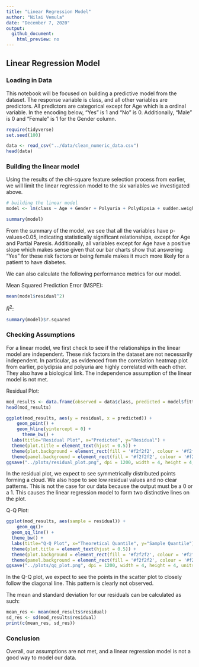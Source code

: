 ```yaml
---
title: "Linear Regression Model"
author: "Nilai Vemula"
date: "December 7, 2020"
output:
  github_document:
    html_preview: no
---
```


## Linear Regression Model

### Loading in Data

This notebook will be focused on building a predictive model from the dataset. The response variable is class, and all other variables are predictors. All predictors are categorical except for Age which is a ordinal variable. In the encoding below, "Yes" is 1 and "No" is 0. Additionally, "Male" is 0 and "Female" is 1 for the Gender column.

```r
require(tidyverse)
set.seed(100)

data <- read_csv("../data/clean_numeric_data.csv")
head(data)
```


### Building the linear model

Using the results of the chi-square feature selection process from earlier, we will limit the linear regression model to the six variables we investigated above.

```r
# building the linear model
model <- lm(class ~ Age + Gender + Polyuria + Polydipsia + sudden.weight.loss + partial.paresis, data=data)

summary(model)
```


From the summary of the model, we see that all the variables have p-values<0.05, indicating statistically significant relationships, except for Age and Partial Paresis. Additionally, all variables except for Age have a positive slope which makes sense given that our bar charts show that answering "Yes" for these risk factors or being female makes it much more likely for a patient to have diabetes.


We can also calculate the following performance metrics for our model.

Mean Squared Prediction Error (MSPE):

```r
mean(model$residual^2)
```


$R^2$:

```r
summary(model)$r.squared 
```

### Checking Assumptions

For a linear model, we first check to see if the relationships in the linear model are independent. These risk factors in the dataset are not necessarily independent. In particular, as evidenced from the correlation heatmap plot from earlier, polydipsia and polyuria are highly correlated with each other. They also have a biological link. The independence assumption of the linear model is not met.

Residual Plot:

```r
mod_results <- data.frame(observed = data$class, predicted = model$fitted.values, residual = model$residuals)
head(mod_results)
```

```r
ggplot(mod_results, aes(y = residual, x = predicted)) + 
    geom_point() + 
    geom_hline(yintercept = 0) +
      theme_bw() +
  labs(title="Residual Plot", x="Predicted", y="Residual") +
  theme(plot.title = element_text(hjust = 0.5)) +
  theme(plot.background = element_rect(fill = '#f2f2f2', colour = '#f2f2f2')) +
  theme(panel.background = element_rect(fill = '#f2f2f2', colour = '#f2f2f2'))
ggsave("../plots/residual_plot.png", dpi = 1200, width = 4, height = 4, units = "in")
```


In the residual plot, we expect to see symmetrically distributed points forming a cloud. We also hope to see low residual values and no clear patterns. This is not the case for our data because the output must be a 0 or a 1. This causes the linear regression model to form two distinctive lines on the plot.

Q-Q Plot:
```r
ggplot(mod_results, aes(sample = residual)) + 
    geom_qq()+
  geom_qq_line() +
  theme_bw() +
  labs(title="Q-Q Plot", x="Theoretical Quantile", y="Sample Quantile") +
  theme(plot.title = element_text(hjust = 0.5)) +
  theme(plot.background = element_rect(fill = '#f2f2f2', colour = '#f2f2f2')) +
  theme(panel.background = element_rect(fill = '#f2f2f2', colour = '#f2f2f2'))
ggsave("../plots/qq_plot.png", dpi = 1200, width = 4, height = 4, units = "in")
```


In the Q-Q plot, we expect to see the points in the scatter plot to closely follow the diagonal line. This pattern is clearly not observed.

The mean and standard deviation for our residuals can be calculated as such:

```r
mean_res <- mean(mod_results$residual)
sd_res <- sd(mod_results$residual)
print(c(mean_res, sd_res))
```

### Conclusion

Overall, our assumptions are not met, and a linear regression model is not a good way to model our data.

